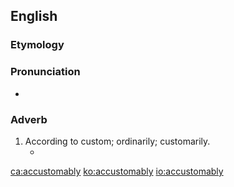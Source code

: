 ==English==

===Etymology===
{{suffix|accustomable|ly|lang=en}}

===Pronunciation===
* {{IPA|/əˈkʌstəməbli/|lang=en}}

===Adverb===
{{en-adv}}

# According to custom; ordinarily; customarily.
#* {{quote-book|passage=The third principal matter wherewith in his prayers he was occupied was, to pray for the preservation of the queen's Majesty that now is; whom in his prayer '''accustomably''' he was wont to name|url=http://books.google.com/books?id=6YNsTHCd-hMC&pg=PA322&dq=accustomably+inauthor:Latimer&hl=en&ei=WvluTbnpC5KutwfmtN3tDg&sa=X&oi=book_result&ct=result&resnum=3&sqi=2&ved=0CDMQ6AEwAg#v=onepage&q=accustomably%20inauthor%3ALatimer&f=false|title=Certain Sermons Made by the Right Reverend Father in God Master Doctor Latimer, before the Right Virtuous and Honourable Lady, Katherine, Duchess of Suffolk, in the Year of Our Lord 1552.|year=1552|author=[[w:Hugh Latimer|Hugh Latimer]]}}

[[ca:accustomably]]
[[ko:accustomably]]
[[io:accustomably]]